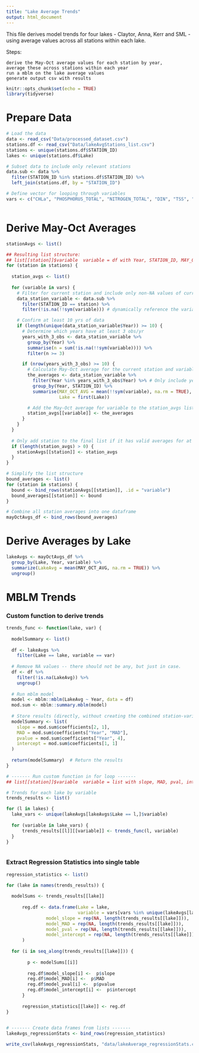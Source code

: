 ```yaml
---
title: "Lake Average Trends"
output: html_document
---
```


This file derives model trends for four lakes - Claytor, Anna, Kerr and SML - using average values across all stations within each lake. 

Steps:

    derive the May-Oct average values for each station by year, 
    average these across stations within each year
    run a mblm on the lake average values
    generate output csv with results

```r
knitr::opts_chunk$set(echo = TRUE)
library(tidyverse)
```

# Prepare Data

```r
# Load the data
data <- read_csv("Data/processed_dataset.csv")
stations.df <- read_csv("Data/lakeAvgStations_list.csv")
stations <- unique(stations.df$STATION_ID)
lakes <- unique(stations.df$Lake)

# Subset data to include only relevant stations
data.sub <- data %>% 
  filter(STATION_ID %in% stations.df$STATION_ID) %>%
  left_join(stations.df, by = "STATION_ID")

# Define vector for looping through variables
vars <- c("CHLa", "PHOSPHORUS_TOTAL", "NITROGEN_TOTAL", "DIN", "TSS", "SECCHI_DEPTH")



```

# Derive May-Oct Averages

```r
stationAvgs <- list()

## Resulting list structure:
## list[[station]]$variable  variable = df with Year, STATION_ID, MAY_OCT_AVG
for (station in stations) {
  
  station_avgs <- list()
  
  for (variable in vars) {
    # Filter for current station and include only non-NA values of current var
    data_station_variable <- data.sub %>%
      filter(STATION_ID == station) %>%
      filter(!is.na(!!sym(variable))) # dynamically reference the variable

    # Confirm at least 10 yrs of data
    if (length(unique(data_station_variable$Year)) >= 10) {
      # Determine which years have at least 3 obs/yr
      years_with_3_obs <- data_station_variable %>%
        group_by(Year) %>%
        summarise(n = sum(!is.na(!!sym(variable)))) %>%
        filter(n >= 3)

      if (nrow(years_with_3_obs) >= 10) {
        # Calculate May-Oct average for the current station and variable
        the_averages <- data_station_variable %>%
          filter(Year %in% years_with_3_obs$Year) %>% # Only include years with >= 3 obs
          group_by(Year, STATION_ID) %>%
          summarise(MAY_OCT_AVG = mean(!!sym(variable), na.rm = TRUE),
                    Lake = first(Lake))

        # Add the May-Oct average for variable to the station_avgs list
        station_avgs[[variable]] <- the_averages
      }
    }
  }
  
  # Only add station to the final list if it has valid averages for at least one variable
  if (length(station_avgs) > 0) {
    stationAvgs[[station]] <- station_avgs
  }
}

# Simplify the list structure
bound_averages <- list()
for (station in stations) {
  bound <- bind_rows(stationAvgs[[station]], .id = "variable")
  bound_averages[[station]] <- bound
}

# Combine all station averages into one dataframe
mayOctAvgs_df <- bind_rows(bound_averages)

```

# Derive Averages by Lake

```r
lakeAvgs <- mayOctAvgs_df %>%
  group_by(Lake, Year, variable) %>%
  summarize(LakeAvg = mean(MAY_OCT_AVG, na.rm = TRUE)) %>%
  ungroup()

```
# MBLM Trends

### Custom function to derive trends

```r
trends_func <- function(lake, var) {
  
  modelSummary <- list()  
  
  df <- lakeAvgs %>%
    filter(Lake == lake, variable == var)
  
  # Remove NA values -- there should not be any, but just in case.
  df <- df %>%
    filter(!is.na(LakeAvg)) %>%
    ungroup()
  
  # Run mblm model
  model <- mblm::mblm(LakeAvg ~ Year, data = df)
  mod.sum <- mblm::summary.mblm(model)
          
  # Store results (directly, without creating the combined station-variable name)
  modelSummary <- list(
    slope = mod.sum$coefficients[2, 1],
    MAD = mod.sum$coefficients["Year", "MAD"],
    pvalue = mod.sum$coefficients["Year", 4],
    intercept = mod.sum$coefficients[1, 1]
  )
  
  return(modelSummary)  # Return the results
}

# ------- Run custom function in for loop -------
## list[[station]]$variable  variable = list with slope, MAD, pval, intercept

# Trends for each lake by variable
trends_results <- list()

for (l in lakes) {
  lake_vars <- unique(lakeAvgs[lakeAvgs$Lake == l,]$variable)
  
  for (variable in lake_vars) {
      trends_results[[l]][[variable]] <- trends_func(l, variable)
  }
}



```


### Extract Regression Statistics into single table

```r
regression_statistics <- list()

for (lake in names(trends_results)) {
      
  modelSums <- trends_results[[lake]]
  
      reg.df <- data.frame(Lake = lake,
                           variable = vars[vars %in% unique(lakeAvgs[lakeAvgs$Lake == lake,]$variable)],
               model_slope = rep(NA, length(trends_results[[lake]])),
               model_MAD = rep(NA, length(trends_results[[lake]])),
               model_pval = rep(NA, length(trends_results[[lake]])),
               model_intercept = rep(NA, length(trends_results[[lake]]))
      )
      
  for (i in seq_along(trends_results[[lake]])) {
      
        p <- modelSums[[i]]
      
        reg.df$model_slope[i] <-  p$slope
        reg.df$model_MAD[i] <-  p$MAD
        reg.df$model_pval[i] <-  p$pvalue
        reg.df$model_intercept[i] <-  p$intercept
      }
      
      regression_statistics[[lake]] <- reg.df
}
  

# ------- Create data frames from lists -------
lakeAvgs_regressionStats <- bind_rows(regression_statistics) 

write_csv(lakeAvgs_regressionStats, "data/lakeAverage_regressionStats.csv")

```


